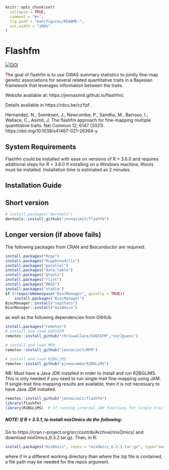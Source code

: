 
<!-- README.md is generated from README.Rmd. Please edit that file -->

```r
knitr::opts_chunk$set(
  collapse = TRUE,
  comment = "#>",
  fig.path = "man/figures/README-",
  out.width = "100%"
)
```

# Flashfm

<!-- badges: start -->
[![DOI](https://zenodo.org/badge/267086751.svg)](https://zenodo.org/badge/latestdoi/267086751)
<!-- badges: end -->

The goal of flashfm is to use GWAS summary statistics to jointly fine-map genetic associations for several 
related quantitative traits in a Bayesian framework that leverages information between the traits. 

Website available at: https://jennasimit.github.io/flashfm/.

Details available in https://rdcu.be/czYpf . 

Hernandez, N., Soenksen, J., Newcombe, P., Sandhu, M., Barroso, I., 
Wallace, C., Asimit, J.  The flashfm approach for fine-mapping multiple 
quantitative traits. Nat Commun 12, 6147 (2021). 
https://doi.org/10.1038/s41467-021-26364-y


## System Requirements

Flashfm could be installed with ease on versions of R > 3.6.0 and requires additional steps for R < 3.6.0
If installing on a Windows machine, Rtools must be installed.
Installation time is estimated as 2 minutes.


## Installation Guide

## Short version

``` r
# install.packages("devtools")
devtools::install_github("jennasimit/flashfm")
```

## Longer version (if above fails)

The following packages from CRAN and Bioconductor are required:

``` r
install.packages("Rcpp")
install.packages("RcppArmadillo")
install.packages("parallel")
install.packages("data.table")
install.packages("gtools")
install.packages("rlist")
install.packages("MASS")
install.packages("xtable")
if (!requireNamespace("BiocManager", quietly = TRUE))
    install.packages("BiocManager")
BiocManager::install("snpStats")
BiocManager::install("mixOmics")     
```

as well as the following dependencies from GitHUb

``` r
install.packages("remotes")
# install and load GUESSFM
remotes::install_github("chr1swallace/GUESSFM","nor2guess")
```

``` r
# install and load MFM
remotes::install_github("jennasimit/MFM")
```

``` r
# install and load R2BGLiMS
remotes::install_github("pjnewcombe/R2BGLiMS")
```

NB: Must have a Java JDK installed in order to install and run R2BGLiMS. This is only needed if you need to run single-trait fine-mapping using JAM. 
If single-trait fine-mapping results are available, then it is not necessary to have Java JDK installed.

``` r
remotes::install_github("jennasimit/flashfm")
library(flashfm)
library(R2BGLiMS)  # if running internal JAM functions for single-trait fine-mapping
```

##### NOTE: If R < 3.5.1, to install mixOmics do the following:

Go to https://cran.r-project.org/src/contrib/Archive/mixOmics/ and download mixOmics_6.3.2.tar.gz. Then, in R:
``` r
install.packages("mixOmics", repos = "mixOmics_6.3.2.tar.gz", type="source")
```

where if in a different working directory than where the zip file is contained, a file path may be needed for the repos argument.


